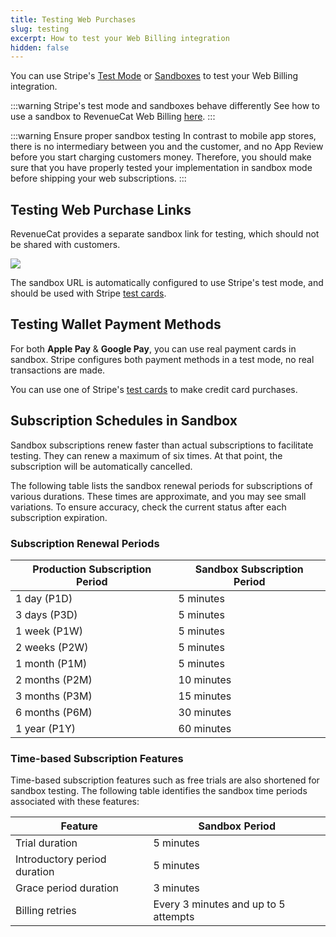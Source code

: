 ```yaml
---
title: Testing Web Purchases
slug: testing
excerpt: How to test your Web Billing integration
hidden: false
---
```


You can use Stripe's [Test Mode](https://stripe.com/docs/test-mode) or [Sandboxes](https://docs.stripe.com/sandboxes) to test your Web Billing integration.

:::warning Stripe's test mode and sandboxes behave differently
See how to use a sandbox to RevenueCat Web Billing [here](../connect-stripe-account#working-with-stripe-test-mode--sandboxes).
:::

:::warning Ensure proper sandbox testing
In contrast to mobile app stores, there is no intermediary between you and the customer, and no App Review before you start charging customers money. Therefore, you should make sure that you have properly tested your implementation in sandbox mode before shipping your web subscriptions.
:::

## Testing Web Purchase Links

RevenueCat provides a separate sandbox link for testing, which should not be shared with customers.

![](/docs_images/web/web-billing/wpl-production-sandbox.png)

The sandbox URL is automatically configured to use Stripe's test mode, and should be used with Stripe [test cards](https://docs.stripe.com/testing).

## Testing Wallet Payment Methods

For both **Apple Pay** & **Google Pay**, you can use real payment cards in sandbox. Stripe configures both payment methods in a test mode, no real transactions are made.

You can use one of Stripe's [test cards](https://docs.stripe.com/testing) to make credit card purchases.

## Subscription Schedules in Sandbox

Sandbox subscriptions renew faster than actual subscriptions to facilitate testing. They can renew a maximum of six times. At that point, the subscription will be automatically cancelled.

The following table lists the sandbox renewal periods for subscriptions of various durations. These times are approximate, and you may see small variations. To ensure accuracy, check the current status after each subscription expiration.

### Subscription Renewal Periods

| Production Subscription Period | Sandbox Subscription Period |
| ------------------------------ | --------------------------- |
| 1 day (P1D)                    | 5 minutes                   |
| 3 days (P3D)                   | 5 minutes                   |
| 1 week (P1W)                   | 5 minutes                   |
| 2 weeks (P2W)                  | 5 minutes                   |
| 1 month (P1M)                  | 5 minutes                   |
| 2 months (P2M)                 | 10 minutes                  |
| 3 months (P3M)                 | 15 minutes                  |
| 6 months (P6M)                 | 30 minutes                  |
| 1 year (P1Y)                   | 60 minutes                  |

### Time-based Subscription Features

Time-based subscription features such as free trials are also shortened for sandbox testing. The following table identifies the sandbox time periods associated with these features:

| Feature                      | Sandbox Period                       |
| ---------------------------- | ------------------------------------ |
| Trial duration               | 5 minutes                            |
| Introductory period duration | 5 minutes                            |
| Grace period duration        | 3 minutes                            |
| Billing retries              | Every 3 minutes and up to 5 attempts |
